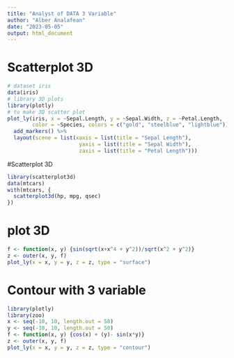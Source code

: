 ---
title: "Analyst of DATA 3 Variable"
author: "Alber Analafean"
date: "2023-05-05"
output: html_document
---

# Scatterplot 3D
```{r}
# dataset iris
data(iris)
# library 3D plots
library(plotly)
# to make 3D scatter plot
plot_ly(iris, x = ~Sepal.Length, y = ~Sepal.Width, z = ~Petal.Length,
        color = ~Species, colors = c("gold", "steelblue", "lightblue")) %>%
  add_markers() %>%
  layout(scene = list(xaxis = list(title = "Sepal Length"),
                       yaxis = list(title = "Sepal Width"),
                       zaxis = list(title = "Petal Length")))
```
#Scatterplot 3D
```{r}
library(scatterplot3d)
data(mtcars)
with(mtcars, {
  scatterplot3d(hp, mpg, qsec)
})

```




# plot 3D
```{r}
f <- function(x, y) {sin(sqrt(x+x^4 + y^2))/sqrt(x^2 + y^2)}
z <- outer(x, y, f)
plot_ly(x = x, y = y, z = z, type = "surface")

```
# Contour with 3 variable
```{r}
library(plotly)
library(zoo)
x <- seq(-10, 10, length.out = 50)
y <- seq(-10, 10, length.out = 50)
f <- function(x, y) {cos(x) + (y)- sin(x*y)}
z <- outer(x, y, f)
plot_ly(x = x, y = y, z = z, type = "contour")

```



